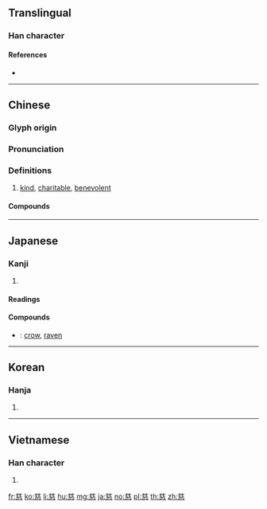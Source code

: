 ==Translingual==

===Han character===
{{Han char|rn=61|rad=心|as=10|sn=14|four=80333|canj=TVIP|ids=⿱兹心}}

====References====
* {{Han ref|kx=0397.250|dkj=10980|dj=0736.190|hdz=42324.030|uh=6148|ud=24904|bh=B74F|bd=46927}}

----

==Chinese==
{{zh-forms}}

===Glyph origin===
{{Han etym}}

===Pronunciation===
{{zh-pron
|m=cí
|c=ci4
|h=pfs=chhṳ̀
|mn=chû
|mc=y
|oc=y
|ma=
|cat=a
}}

===Definitions===
{{zh-hanzi}}

# [[kind]], [[charitable]], [[benevolent]]

====Compounds====
{{zh-der|慈菇|慈姑|仁慈|令慈|先慈|大慈大悲|大發慈悲|孝子慈孫|孝慈|宅心仁慈|家慈|布慈|心慈面軟|慈制|慈命|慈和|慈善|慈善事業|慈善家|慈善機構|慈孫孝子|慈安太后|慈幃|慈幼|慈心|慈恩宗|慈恩寺|慈悲|慈悲殺人|慈悲為懷|慈悲為本|慈愛|慈憫|慈故能勇|慈暉|慈母|慈湖|慈濟大學|慈烏|慈烏反哺|慈烏返哺|慈父|慈眉善目|慈石|慈祥|慈禧太后|慈竹|慈航|慈航普渡|慈藹|慈訓|慈誨|慈雲|慈顏|手滑心慈|敏練慈愷|敬老慈幼|李慈銘|母慈子孝|濟慈|父慈子孝|臉軟心慈|葉慈}}

----

==Japanese==

===Kanji===
{{ja-kanji|grade=c|rs=心10}}

# {{defn|lang=ja|sort=心10}}

====Readings====
{{ja-readings|goon=[[じ]] (ji)|kanon=[[し]] (shi)|kun=[[いつくしむ]] (itsukushimu), [[いつくしみ]] (itsukushimi)}}

====Compounds====
* {{ja-r|慈鳥|じちょう}}: [[crow]], [[raven]]

----

==Korean==

===Hanja===
{{ko-hanja|hangeul=[[자]]|eumhun=|rv=ja|mr=cha|y=ca}}

# {{defn|lang=ko|sort=心10}}

----

==Vietnamese==

===Han character===
{{vi-hantu|[[từ]]|rs=心10}}

# {{defn|lang=vi|sort=心10}}

[[fr:慈]]
[[ko:慈]]
[[li:慈]]
[[hu:慈]]
[[mg:慈]]
[[ja:慈]]
[[no:慈]]
[[pl:慈]]
[[th:慈]]
[[zh:慈]]